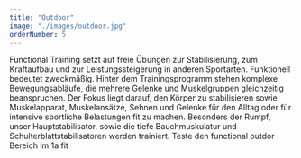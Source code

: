 ```yaml
---
title: "Outdoor"
image: "./images/outdoor.jpg"
orderNumber: 5
---
```


Functional Training setzt auf freie Übungen zur Stabilisierung, zum Kraftaufbau und zur
Leistungssteigerung in anderen Sportarten. Funktionell bedeutet zweckmäßig. Hinter dem
Trainingsprogramm stehen komplexe Bewegungsabläufe, die mehrere Gelenke und Muskelgruppen gleichzeitig
beanspruchen. Der Fokus liegt darauf, den Körper zu stabilisieren sowie Muskelapparat, Muskelansätze, Sehnen
und Gelenke für den Alltag oder für intensive sportliche Belastungen fit zu machen. Besonders der Rumpf, unser
Hauptstabilisator, sowie die tiefe Bauchmuskulatur und Schulterblattstabilisatoren werden trainiert. Teste den
functional outdor Bereich im 1a fit
